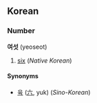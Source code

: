 ==Korean==
===Number===
'''여섯''' (yeoseot)

# [[six]] (''Native Korean'')

====Synonyms====
*[[육]] ([[六]], yuk) (''Sino-Korean'')